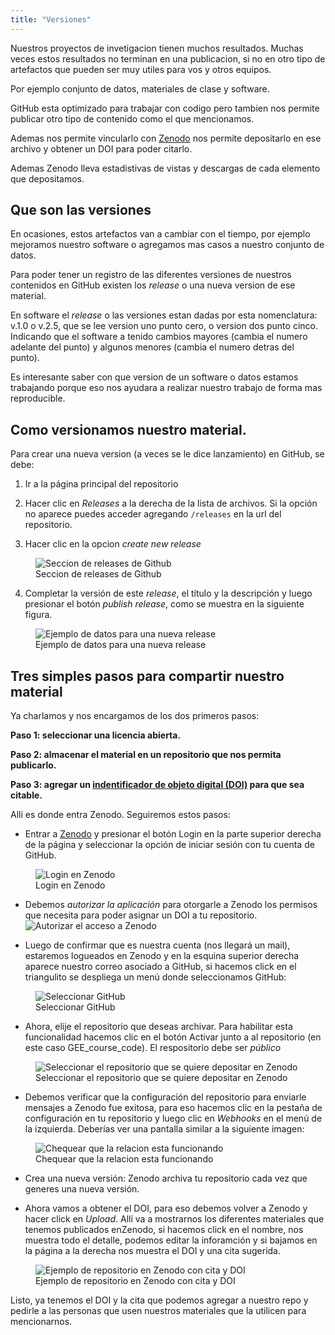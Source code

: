 ```yaml
---
title: "Versiones"
---
```


Nuestros proyectos de invetigacion tienen muchos resultados. Muchas veces estos resultados no terminan en una publicacion, si no en otro tipo de artefactos que pueden ser muy utiles para vos y otros equipos.  

Por ejemplo conjunto de datos, materiales de clase y software.

GitHub esta optimizado para trabajar con codigo pero tambien nos permite publicar otro tipo de contenido como el que mencionamos.

Ademas nos permite vincularlo con [Zenodo](https://zenodo.org) nos permite depositarlo en ese archivo y obtener un DOI para poder citarlo. 

Ademas Zenodo lleva estadistivas de vistas y descargas de cada elemento que depositamos.

## Que son las versiones

En ocasiones, estos artefactos van a cambiar con el tiempo, por ejemplo mejoramos nuestro software o agregamos mas casos a nuestro conjunto de datos.

Para poder tener un registro de las diferentes versiones de nuestros contenidos en GitHub existen los _release_ o una nueva version de ese material.  

::: tip

En software el _release_ o las versiones estan dadas por esta nomenclatura: v.1.0 o v.2.5, que se lee version uno punto cero, o version dos punto cinco.  Indicando que el software a tenido cambios mayores (cambia el numero adelante del punto) y algunos menores (cambia el numero detras del punto).

:::

Es interesante saber con que version de un software o datos estamos trabajando porque eso nos ayudara a realizar nuestro trabajo de forma mas reproducible.

## Como versionamos nuestro material.

Para crear una nueva version (a veces se le dice lanzamiento) en GitHub, se debe:

1. Ir a la página principal del repositorio

2. Hacer clic en _Releases_ a la derecha de la lista de archivos. Si la opción no aparece puedes acceder agregando `/releases` en la url del repositorio.

3. Hacer clic en la opcion _create new release_

![Seccion de releases de Github](images/zenodo-screen6.png)

4. Completar la versión de este _release_, el título y la descripción y luego presionar el botón _publish release_, como se muestra en la siguiente figura.
    
![Ejemplo de datos para una nueva release](images/zenodo-screen7.png)

## Tres simples pasos para compartir nuestro material

Ya charlamos y nos encargamos de los dos primeros pasos:

**Paso 1: seleccionar una licencia abierta.**

**Paso 2: almacenar el material en un repositorio que nos permita publicarlo.**

**Paso 3: agregar un [indentificador de objeto digital (DOI)](https://es.wikipedia.org/wiki/Identificador_de_objeto_digital) para que sea citable. **

Alli es donde entra Zenodo.  Seguiremos estos pasos:

* Entrar a [Zenodo](https://zenodo.org/) y presionar el botón Login en la parte superior derecha de la página y seleccionar la opción de iniciar sesión con tu cuenta de GitHub.
   
![Login en Zenodo](images/zenodo-screen1.png)

* Debemos _autorizar la aplicación_ para otorgarle a Zenodo los permisos que necesita para poder asignar un DOI a tu repositorio. 
![Autorizar el acceso a Zenodo](images/zenodo-screen2.png)

* Luego de confirmar que es nuestra cuenta (nos llegará un mail), estaremos logueados en Zenodo y en la esquina superior derecha aparece nuestro correo asociado a GitHub, si hacemos click en el triangulito se despliega un menú donde seleccionamos GitHub:  

![Seleccionar GitHub](images/zenodo-screen3.png)

* Ahora, elije el repositorio que deseas archivar. Para habilitar esta funcionalidad hacemos clic en el botón Activar junto a al repositorio (en este caso GEE_course_code). El respositorio debe ser _público_

![Seleccionar el repositorio que se quiere depositar en Zenodo](images/zenodo-screen4.png)

* Debemos verificar que la configuración del repositorio para enviarle mensajes a Zenodo fue exitosa, para eso hacemos clic en la pestaña de configuración en tu repositorio y luego clic en _Webhooks_ en el menú de la izquierda. Deberías ver una pantalla similar a la siguiente imagen: 

![Chequear que la relacion esta funcionando](images/zenodo-screen5.png)

* Crea una nueva versión: Zenodo archiva tu repositorio cada vez que generes una nueva versión. 

* Ahora vamos a obtener el DOI, para eso debemos volver a Zenodo y hacer click en _Upload_. Allí va a mostrarnos los diferentes materiales que tenemos publicados enZenodo, si hacemos click en el nombre, nos muestra todo el detalle, podemos editar la inforamción y si bajamos en la página a la derecha nos muestra el DOI y una cita sugerida.

![Ejemplo de repositorio en Zenodo con cita y DOI](images/zenodo-screen8.png)

Listo, ya tenemos el DOI y la cita que podemos agregar a nuestro repo y pedirle a las personas que usen nuestros materiales que la utilicen para mencionarnos.
